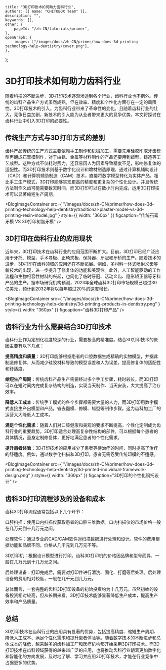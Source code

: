 	title: "3D打印技术如何助力齿科行业",
	authors: [{ name: "CHITUBOX Team" }],
	description: "",
	keywords: [],
	other: {
		pageId: "/zh-CN/tutorials/primer",
	},
	openGraph: {
		images: ["/images/docs/zh-CN/primer/how-does-3d-printing-technology-help-dentistry/cover.png"],
	},
};

# 3D打印技术如何助力齿科行业

随着科技的不断进步，3D打印技术逐渐渗透到各个行业，齿科行业也不例外。传统的齿科产品生产方式虽然成熟，但在效率、精度和个性化方面存在一定的局限性。3D打印技术的引入，为齿科行业带来了革命性的变化，且随着齿科行业的壮大，竞争日益加剧，新技术的引入能为从业者带来更大的竞争优势。本文将探讨在齿科行业中引入3D打印的必要性。

## 传统生产方式与3D打印方式的差别

齿科产品传统的生产方式主要依赖手工制作和机械加工，需要先用硅胶印取牙齿模型再翻成石膏模制作，对于由锆、金属等材料制作的产品还要用到蜡型、铸造等工艺成型。这种方式不仅耗时费力，还容易因人为因素导致精度不足，影响修复体的适配性。而3D打印技术则基于数字化设计和增材制造原理，通过计算机辅助设计（CAD）和计算机辅助制造（CAM）技术，直接将数字模型转化为实体产品。相比手工生产模式，3D打印能够实现更高的精度和更复杂的个性化设计。并且传统方法制作义齿可能需要数天时间，而3D打印可以在数小时内完成，运用3D打印技术可以显著缩短生产周期。

<BlogImageContainer
	src={
    		"/images/docs/zh-CN/primer/how-does-3d-printing-technology-help-dentistry/traditional-plaster-model-vs-3d-printing-resin-model.jpg"
	}
	style={{ width: "360px" }}
	figcaption="传统石膏牙模 VS 3D打印树脂牙模"
/>

## 3D打印在齿科行业的应用现状

近年来，3D打印技术在齿科行业的应用范围不断扩大。目前，3D打印已经广泛应用于牙托、模型、手术导板、正畸夹板、保持器、牙冠和牙桥的生产。随着技术的进步，3D打印在齿科领域的应用还在不断拓展。例如，多材料一体式喷射义齿等新技术的出现，进一步提升了修复体的功能和美观性。此外，人工智能驱动的工作流程和生物相容性材料的兴起，也简化了临时牙冠、活动义齿、隐形矫正器等牙科产品的生产。据市场研究机构预测，2023年全球齿科3D打印市场规模已超过30亿美元，预计到2032年将以每年超过20%的速度增长。

<BlogImageContainer
	src={
    		"/images/docs/zh-CN/primer/how-does-3d-printing-technology-help-dentistry/3d-printing-products-in-dentistry.png"
	}
	style={{ width: "360px" }}
	figcaption="齿科3D打印产品"
/>

## 齿科行业为什么需要结合3D打印技术

齿科行业作为定制化程度较深的行业，需要极高的精准度。结合3D打印技术的原因主要有以下几点：

**提高精度和质量**：3D打印能够根据患者的口腔数据生成精确的实物模型，并据此制造修复体，从而减少硅胶材料导致的模型误差和人为误差，提高修复体的适配性和舒适度。

**缩短生产周期**：传统齿科产品生产需要经过多个手工步骤，耗时较长。而3D打印可以在短时间内完成复杂结构的制造，实现当天制作、当天安装，大大提高了治疗效率。

**降低人工成本**：传统手工模式的各个步骤都需要大量的人力，而3D打印用数字模式直接生产出模型和产品，省去翻模、修模、蜡型等制作步骤。这为齿科加工厂的运营大大降低人工成本。

**满足个性化需求**：随着人们对口腔健康和美观的要求不断提高，个性化定制成为齿科行业的重要趋势。3D打印适合处理高复杂性结构的部件，可以根据每个患者的具体情况，量身定制修复体，更好地满足患者的个性化需求。

**提升患者体验**：3D打印技术的应用减少了患者等待治疗的时间，同时提高了治疗的舒适度。例如，通过数字化扫描和3D打印，患者无需忍受传统印模的不适感。

<BlogImageContainer
	src={
    		"/images/docs/zh-CN/primer/how-does-3d-printing-technology-help-dentistry/3d-printed-individual-framework-design.png"
	}
	style={{ width: "360px" }}
	figcaption="3D打印的个性化钢托设计"
/>

## 齿科3D打印流程涉及的设备和成本

齿科3D打印流程通常包括以下几个环节：

口腔扫描：使用口内扫描仪获取患者的口腔三维数据。口内扫描仪的市场价格一般在几万元到十几万元之间。

处理软件：通过专业的CAD/CAM软件对扫描数据进行处理和设计。软件的费用根据功能和品牌不同，价格从几千元到几万元不等。

3D打印机：根据设计模型进行打印。齿科3D打印机的价格因品牌和型号而异，一般在几万元到十几万元之间。

后处理设备：打印完成后，需要对打印件进行清洗、固化、打磨等后处理。后处理设备的费用相对较低，一般在几千元到几万元。

总体而言，一套完整的齿科3D打印设备的初始投资约为十几万元。虽然初始的设备投资相对较高，但从长期来看，3D打印技术能够显著降低生产成本，提高生产效率和产品质量。




## 总结

3D打印技术在齿科行业的应用具有显著的优势，包括提高精度、缩短生产周期、降低人工成本、满足个性化需求和提升患者体验等。随着数字技术的不断进步和总体成本的降低，越来越多的齿科加工厂和医疗机构都开始采用3D打印技术。而3D打印技术在齿科领域获得的越来越广泛的应用，也将推动齿科行业朝着更加数字化和智能化的方向发展，及时地了解、学习并应用3D打印技术，才能在行业竞争中占据更多的优势。


